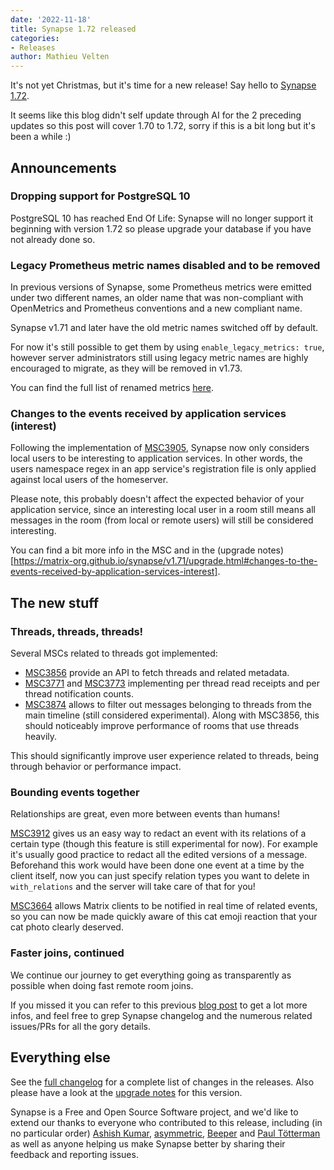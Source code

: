 ```yaml
---
date: '2022-11-18'
title: Synapse 1.72 released
categories:
- Releases
author: Mathieu Velten
---
```


It's not yet Christmas, but it's time for a new release! Say hello to [Synapse 1.72](https://github.com/matrix-org/synapse/releases/tag/v1.72.0).

It seems like this blog didn't self update through AI for the 2 preceding updates so this post will cover 1.70 to 1.72, sorry if this is a bit long but it's been a while :)

## Announcements

### Dropping support for PostgreSQL 10

PostgreSQL 10 has reached End Of Life: Synapse will no longer support it beginning with version 1.72 so please upgrade your database if you have not already done so.

### Legacy Prometheus metric names disabled and to be removed

In previous versions of Synapse, some Prometheus metrics were emitted under two different names,
an older name that was non-compliant with OpenMetrics and Prometheus conventions and a new compliant name.

Synapse v1.71 and later have the old metric names switched off by default.

For now it's still possible to get them by using `enable_legacy_metrics: true`,
however server administrators still using legacy metric names are highly encouraged
to migrate, as they will be removed in v1.73.

You can find the full list of renamed metrics [here](https://matrix-org.github.io/synapse/v1.72/metrics-howto.html#renaming-of-metrics--deprecation-of-old-names-in-12).

### Changes to the events received by application services (interest)

Following the implementation of [MSC3905](https://github.com/matrix-org/matrix-spec-proposals/blob/main/proposals/3905-appservice-only-interested-in-local-users.md),
Synapse now only considers local users to be interesting to application services. In other words,
the users namespace regex in an app service's registration file is only applied against local users
of the homeserver.

Please note, this probably doesn't affect the expected behavior of your application service,
since an interesting local user in a room still means all messages in the room (from local or remote users) will still be considered interesting.

You can find a bit more info in the MSC and in the (upgrade notes)[https://matrix-org.github.io/synapse/v1.71/upgrade.html#changes-to-the-events-received-by-application-services-interest].

## The new stuff

### Threads, threads, threads!

Several MSCs related to threads got implemented:
- [MSC3856](https://github.com/matrix-org/matrix-spec-proposals/blob/main/proposals/3856-threads-list-api.md) provide an API to fetch threads and related metadata.
- [MSC3771](https://github.com/matrix-org/matrix-spec-proposals/blob/main/proposals/3771-read-receipts-for-threads.md) and [MSC3773](https://github.com/matrix-org/matrix-spec-proposals/blob/main/proposals/3773-notifications-for-threads.md) implementing per thread read receipts and per thread notification counts.
- [MSC3874](https://github.com/matrix-org/matrix-spec-proposals/blob/justjanne/messages-endpoint-threads-filter/proposals/3874-messages-endpoint-threads-filter.md) allows to filter out messages belonging to threads from the main timeline (still considered experimental). Along with MSC3856, this should noticeably improve performance of rooms that use threads heavily.

This should significantly improve user experience related to threads, being through behavior or performance impact.

### Bounding events together

Relationships are great, even more between events than humans!

[MSC3912](https://github.com/matrix-org/matrix-spec-proposals/blob/babolivier/relation_redaction/proposals/3912-relation-based-redaction.md) gives us an easy way to redact an event with its relations of a certain type (though this feature is still experimental for now).
For example it's usually good practice to redact all the edited versions of a message.
Beforehand this work would have been done one event at a time by the client itself, now you can just specify relation types you want to delete in `with_relations` and the server will take care of that for you!

[MSC3664](https://github.com/deepbluev7/matrix-doc/blob/notifications-for-relations/proposals/3664-notifications-for-relations.md) allows Matrix clients to be notified in real time of related events,
so you can now be made quickly aware of this cat emoji reaction that your cat photo clearly deserved.

### Faster joins, continued

We continue our journey to get everything going as transparently as possible when doing fast remote room joins.

If you missed it you can refer to this previous [blog post](https://matrix.org/blog/2022/10/18/testing-faster-remote-room-joins) to get a lot more infos,
and feel free to grep Synapse changelog and the numerous related issues/PRs for all the gory details.

## Everything else

See the [full changelog](https://github.com/matrix-org/synapse/releases/tag/v1.72.0) for a complete list of changes in the releases.
Also please have a look at the [upgrade notes](https://matrix-org.github.io/synapse/v1.72/upgrade#upgrading-to-v1720) for this version.

Synapse is a Free and Open Source Software project, and we'd like to extend our
thanks to everyone who contributed to this release, including (in no particular
order) [Ashish Kumar](https://github.com/ashfame), [asymmetric](https://github.com/asymmetric),
[Beeper](https://www.beeper.com/) and [Paul Tötterman](https://github.com/ptman) as
well as anyone helping us make Synapse better by sharing their feedback and
reporting issues.


